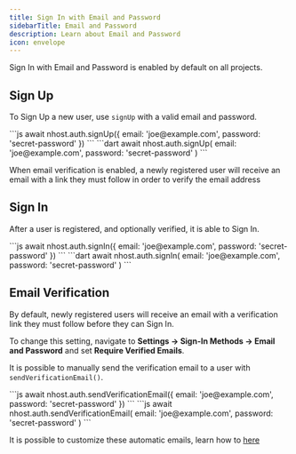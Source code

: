 ```yaml
---
title: Sign In with Email and Password
sidebarTitle: Email and Password
description: Learn about Email and Password
icon: envelope
---
```


Sign In with Email and Password is enabled by default on all projects.

## Sign Up

To Sign Up a new user, use `signUp` with a valid email and password. 

<Tabs>
<Tab title="JavaScript">
```js
await nhost.auth.signUp({
  email: 'joe@example.com',
  password: 'secret-password'
})
```
</Tab>

<Tab title="Dart">
```dart
await nhost.auth.signUp(
  email: 'joe@example.com',
  password: 'secret-password'
)
```
</Tab>
</Tabs>

<Info>When email verification is enabled, a newly registered user will receive an email with a link they must follow in order to verify the email address</Info>

## Sign In

After a user is registered, and optionally verified, it is able to Sign In.


<Tabs>
<Tab title="JavaScript">
```js
await nhost.auth.signIn({
  email: 'joe@example.com',
  password: 'secret-password'
})
```
</Tab>

<Tab title="Dart">
```dart
await nhost.auth.signIn(
  email: 'joe@example.com',
  password: 'secret-password'
)
```
</Tab>
</Tabs>

## Email Verification

By default, newly registered users will receive an email with a verification link they must follow before they can Sign In. 

To change this setting, navigate to **Settings -> Sign-In Methods -> Email and Password** and set **Require Verified Emails**.

It is possible to manually send the verification email to a user with `sendVerificationEmail()`.

<Tabs>
<Tab title="JavaScript">
```js
await nhost.auth.sendVerificationEmail({
  email: 'joe@example.com',
  password: 'secret-password'
})
```
</Tab>

<Tab title="Dart">
```js
await nhost.auth.sendVerificationEmail(
  email: 'joe@example.com',
  password: 'secret-password'
)
```
</Tab>
</Tabs>

<Tip>It is possible to customize these automatic emails, learn how to [here](/authentication/templates)</Tip>
